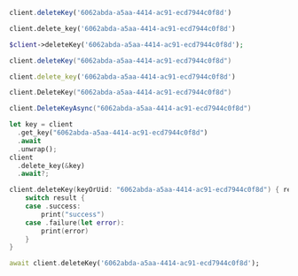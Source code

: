 <CodeGroup>

```javascript JS
client.deleteKey('6062abda-a5aa-4414-ac91-ecd7944c0f8d')
```

```python Python
client.delete_key('6062abda-a5aa-4414-ac91-ecd7944c0f8d')
```

```php PHP
$client->deleteKey('6062abda-a5aa-4414-ac91-ecd7944c0f8d');
```

```java Java
client.deleteKey("6062abda-a5aa-4414-ac91-ecd7944c0f8d")
```

```ruby Ruby
client.delete_key('6062abda-a5aa-4414-ac91-ecd7944c0f8d')
```

```go Go
client.DeleteKey("6062abda-a5aa-4414-ac91-ecd7944c0f8d")
```

```csharp C#
client.DeleteKeyAsync("6062abda-a5aa-4414-ac91-ecd7944c0f8d")
```

```rust Rust
let key = client
  .get_key("6062abda-a5aa-4414-ac91-ecd7944c0f8d")
  .await
  .unwrap();
client
  .delete_key(&key)
  .await?;
```

```swift Swift
client.deleteKey(keyOrUid: "6062abda-a5aa-4414-ac91-ecd7944c0f8d") { result in
    switch result {
    case .success:
        print("success")
    case .failure(let error):
        print(error)
    }
}
```

```dart Dart
await client.deleteKey('6062abda-a5aa-4414-ac91-ecd7944c0f8d');
```
</CodeGroup>